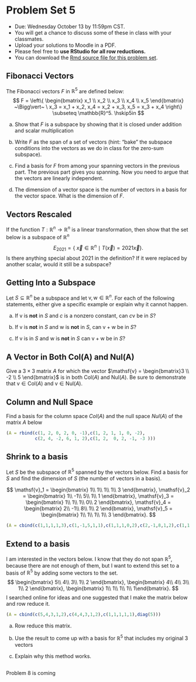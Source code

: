 
# Problem Set 5

* Due: Wednesday October 13 by 11:59pm CST. 
* You will get a chance to discuss some of these in class with your classmates.
* Upload your solutions to Moodle in a PDF. 
* Please feel free to **use RStudio for all row reductions.**
* You can download the [Rmd source file  for this problem set](https://github.com/Tom-Halverson/math236_f21/blob/main/PS5-problem-set-5.Rmd).



## Fibonacci Vectors

The Fibonacci vectors $F$ in $\mathbb{R}^5$ are defined below:
$$
F  = \left\{ \begin{bmatrix} x_1 \\ x_2 \\ x_3 \\ x_4 \\ x_5 \end{bmatrix} ~\Bigg\vert~ \ x_3 = x_1 + x_2, x_4 = x_2 + x_3, x_5 = x_3 + x_4 \right\} \subseteq \mathbb{R}^5.   \hskip5in
$$

a. Show that $F$ is a subspace by showing that it is closed under addition and scalar multiplication

a. Write $F$ as the span of a set of vectors (hint: "bake" the subspace conditions into the vectors as we do in class for the zero-sum subspace).

a. Find a basis for $F$ from among your spanning vectors in the previous part. The previous part gives  you spanning. Now you need to argue that the vectors are linearly independent.

a. The dimension of a vector space is the number of vectors in a basis for the vector space. What is the dimension of $F$.


## Vectors Rescaled

If the function $T: \mathbb{R}^n \to \mathbb{R}^n$ is a linear transformation, then show that the set below is a subspace of $\mathbb{R}^n$
$$
E_{2021} = \{\ \vec{x} \in \mathbb{R}^n \mid T(\vec{x}) = 2021 \vec{x} \}.
$$
Is there anything special about 2021 in the definition? If it were replaced by another scalar, would it still be a subspace?

## Getting Into a Subspace

Let $S \subseteq \mathbb{R}^n$ be a subspace and let $\mathsf{v}, \mathsf{w} \in \mathbb{R}^n$. For  each of the following statements, either give  a specific example  or explain why it cannot happen.


a. If $\mathsf{v}$ is **not** in  $S$ and $c$ is a  nonzero constant, can $c\mathsf{v}$ be  in $S$?  


b. If $\mathsf{v}$ is **not** in $S$ and $\mathsf{w}$ is **not** in $S$, can  $\mathsf{v} + \mathsf{w}$ be in $S$? 


c. If $\mathsf{v}$ is in $S$ and $\mathsf{w}$ is **not** in $S$ can $\mathsf{v} + \mathsf{w}$ be in $S$?




## A Vector in Both Col(A) and Nul(A)

Give a $3 \times 3$ matrix $A$ for which the vector $\mathsf{v} = \begin{bmatrix}3 \\ -2 \\ 5   \end{bmatrix}$ is in both $\mathrm{Col}(A)$ and $\mathrm{Nul}(A)$. Be sure to demonstrate that $\mathsf{v} \in \mathrm{Col}(A)$ and $\mathsf{v} \in \mathrm{Nul}(A)$.



## Column and Null Space

Find a basis for the column space $Col(A)$ and the null space $Nul(A)$ of the matrix $A$ below
```r
(A = rbind(c(1, 2, 0, 2, 0, -1),c(1, 2, 1, 1, 0, -2),
           c(2, 4, -2, 6, 1, 2),c(1, 2,  0, 2, -1, -3 )))
```

## Shrink to a basis

Let $S$ be the subspace of $\mathbb{R}^5$ spanned by the vectors below. Find a basis for $S$ and find the dimension of $S$ (the number of vectors in a basis).

$$
\mathsf{v}_1 = \begin{bmatrix} 1\\ 1\\ 1\\ 1\\ 3 \end{bmatrix},
\mathsf{v}_2 = \begin{bmatrix} 1\\ -1\\ 5\\ 1\\ 1 \end{bmatrix},
\mathsf{v}_3 = \begin{bmatrix} 1\\ 1\\ 1\\ 0\\ 2 \end{bmatrix},
\mathsf{v}_4 = \begin{bmatrix} 2\\ -1\\ 8\\ 1\\ 2 \end{bmatrix},
\mathsf{v}_5 = \begin{bmatrix} 1\\ 1\\ 1\\ 1\\ 3 \end{bmatrix}.
$$
```r
(A = cbind(c(1,1,1,1,3),c(1,-1,5,1,1),c(1,1,1,0,2),c(2,-1,8,1,2),c(1,1,1,1,3)))
```

## Extend to a basis

I am  interested in the vectors below. I know that they do not span $\mathbb{R}^5$, because there are not enough of them, but I want to extend this set to a basis of $\mathbb{R}^5$ by adding some vectors to the set. 
$$
\begin{bmatrix} 5\\ 4\\ 3\\ 1\\ 2 \end{bmatrix},
\begin{bmatrix} 4\\ 4\\ 3\\ 1\\ 2 \end{bmatrix}, 
\begin{bmatrix} 1\\ 1\\ 1\\ 1\\ 1\end{bmatrix}. 
$$
I searched online for ideas and one suggested that I make the matrix below and row reduce it.
```r
(A = cbind(c(5,4,3,1,2),c(4,4,3,1,2),c(1,1,1,1,1),diag(5)))
```

a. Row reduce this matrix.

b. Use the result to come up with a basis for $\mathbb{R}^5$ that includes my original 3 vectors

c. Explain why this method works.


## 

Problem 8 is coming

